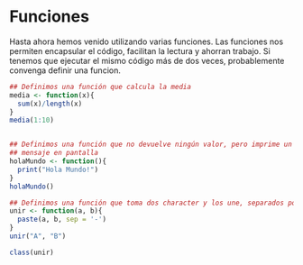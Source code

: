 # Funciones

Hasta ahora hemos venido utilizando varias funciones. Las funciones nos permiten encapsular el código, facilitan la lectura y ahorran trabajo. Si tenemos que ejecutar el mismo código más de dos veces, probablemente convenga definir una funcion.


```r
## Definimos una función que calcula la media
media <- function(x){
  sum(x)/length(x)
}
media(1:10)


## Definimos una función que no devuelve ningún valor, pero imprime un
## mensaje en pantalla
holaMundo <- function(){
  print("Hola Mundo!")
}
holaMundo()

## Definimos una función que toma dos character y los une, separados por un -
unir <- function(a, b){
  paste(a, b, sep = '-')
}
unir("A", "B")

class(unir)
```


